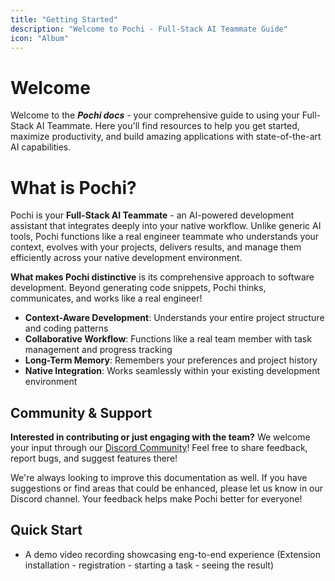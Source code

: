 ```yaml
---
title: "Getting Started"
description: "Welcome to Pochi - Full-Stack AI Teammate Guide"
icon: "Album"
---
```


# **Welcome**

Welcome to the **_Pochi docs_** - your comprehensive guide to using your Full-Stack AI Teammate. Here you'll find resources to help you get started, maximize productivity, and build amazing applications with state-of-the-art AI capabilities.

# **What is Pochi?**

Pochi is your **Full-Stack AI Teammate** - an AI-powered development assistant that integrates deeply into your native workflow. Unlike generic AI tools, Pochi functions like a real engineer teammate who understands your context, evolves with your projects, delivers results, and manage them efficiently across your native development environment.

**What makes Pochi distinctive** is its comprehensive approach to software development. Beyond generating code snippets, Pochi thinks, communicates, and works like a real engineer\!

- **Context-Aware Development**: Understands your entire project structure and coding patterns
- **Collaborative Workflow**: Functions like a real team member with task management and progress tracking
- **Long-Term Memory**: Remembers your preferences and project history
- **Native Integration**: Works seamlessly within your existing development environment

## **Community & Support**

**Interested in contributing or just engaging with the team?** We welcome your input through our [Discord Community](https://discord.com/invite/tWF66yr8NQ)\! Feel free to share feedback, report bugs, and suggest features there\!

We're always looking to improve this documentation as well. If you have suggestions or find areas that could be enhanced, please let us know in our Discord channel. Your feedback helps make Pochi better for everyone\!

## **Quick Start**

- A demo video recording showcasing eng-to-end experience (Extension installation - registration - starting a task - seeing the result)